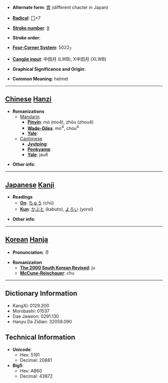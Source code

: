 * '''Alternate form''': [[胄]] (different chacter in Japan)

* '''[[Wiktionary:Chinese radical index| Radical]]''': [[Wiktionary:Chinese radical index 冂|冂]]+7

* '''[[Wiktionary:Chinese total strokes index|Stroke number]]''': [[Wiktionary:Chinese total strokes index 9|9]]

* '''Stroke order''': 

* '''[[Wiktionary:Chinese four corner index|Four-Corner System]]''': 5022<sub>7</sub>

* '''[[Wiktionary:Chinese Cangjie index|Cangjie input]]''': 中田月 (LWB), X中田月 (XLWB)

* '''Graphical Significance and Origin''': 

* '''Common Meaning''': helmet

----

== [[Chinese]] [[Hanzi]] ==

* '''Romanizations'''
** [[Mandarin]]
*** '''[[Pinyin]]''': mò (mo4), zhòu (zhou4)
*** '''[[Wade-Giles]]''': mo<sup>4</sup>, chou<sup>4</sup>
*** '''[[Yale]]''': 
**[[Cantonese]]
***'''[[Jyutping]]''':
***'''[[Penkyamp]]''': 
***'''[[Yale]]''': jau6

* '''Other info''': 

----

== [[Japanese]] [[Kanji]] ==

* '''Readings'''
** '''[[On]]''': [[ちゅう]] (chū)
** '''[[Kun]]''': [[かぶと]] (kabuto), [[よろい]] (yoroi)

* '''Other info''':  

----

== [[Korean]] [[Hanja]] ==

* '''Pronunciation''': 주

* '''Romanization'''
** '''[[The 2000 South Korean Revised Romanization|The 2000 South Korean Revised]]''': ju
** '''[[McCune-Reischauer]]''': chu

----

== Dictionary Information ==

* KangXi: 0129.200
* Morobashi: 01537
* Dae Jaweon: 0291.130
* Hanyu Da Zidian: 32059.090

== Technical Information ==

* '''Unicode''':
** Hex: 5191
** Decimal: 20881
* '''Big5''':
** Hex: AB60
** Decimal: 43872